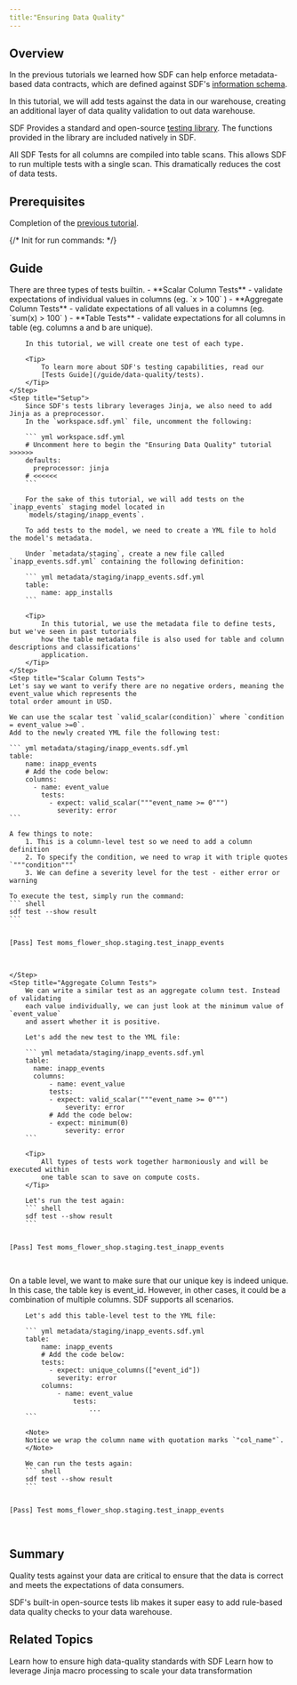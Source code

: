 ```yaml
---
title:"Ensuring Data Quality"
---
```


## Overview
In the previous tutorials we learned how SDF can help enforce metadata-based data 
contracts, which are defined against SDF's [information schema](/reference/sdf-information-schema).

In this tutorial, we will add tests against the data in our warehouse, creating an 
additional layer of data quality validation to out data warehouse.

SDF Provides a standard and open-source [testing library](https://github.com/sdf-labs/tests). 
The functions provided in the library are included natively in SDF.

<Tip>
  All SDF Tests for all columns are compiled into table scans. 
  This allows SDF to run multiple tests with a single scan. 
  This dramatically reduces the cost of data tests.
</Tip>

## Prerequisites
Completion of the [previous tutorial](/tutorials/enriching-your-warehouse).

{/*
Init for run commands:
*/}

## Guide

<Steps>
    <Step title="What Are SDF Tests?">
        There are three types of tests builtin.
        - **Scalar Column Tests** - validate expectations of individual values in columns (eg. `x > 100` )
        - **Aggregate Column Tests** - validate expectations of all values in a columns (eg. `sum(x) > 100` )
        - **Table Tests** - validate expectations for all columns in table (eg. columns a and b are unique).

        In this tutorial, we will create one test of each type. 

        <Tip>
            To learn more about SDF's testing capabilities, read our 
            [Tests Guide](/guide/data-quality/tests).
        </Tip>
    </Step>
    <Step title="Setup">
        Since SDF's tests library leverages Jinja, we also need to add Jinja as a preprocessor.
        In the `workspace.sdf.yml` file, uncomment the following:

        ``` yml workspace.sdf.yml
        # Uncomment here to begin the "Ensuring Data Quality" tutorial >>>>>>
        defaults: 
          preprocessor: jinja
        # <<<<<<
        ```
        
        For the sake of this tutorial, we will add tests on the `inapp_events` staging model located in 
        `models/staging/inapp_events`.
        
        To add tests to the model, we need to create a YML file to hold the model's metadata.

        Under `metadata/staging`, create a new file called `inapp_events.sdf.yml` containing the following definition:

        ``` yml metadata/staging/inapp_events.sdf.yml
        table:
            name: app_installs
        ```
        
        <Tip>
            In this tutorial, we use the metadata file to define tests, but we've seen in past tutorials
            how the table metadata file is also used for table and column descriptions and classifications' 
            application.
        </Tip>
    </Step>
    <Step title="Scalar Column Tests">
    Let's say we want to verify there are no negative orders, meaning the event_value which represents the 
    total order amount in USD.

    We can use the scalar test `valid_scalar(condition)` where `condition = event_value >=0`. 
    Add to the newly created YML file the following test:

    ``` yml metadata/staging/inapp_events.sdf.yml
    table:
        name: inapp_events
        # Add the code below:
        columns: 
          - name: event_value
            tests:
              - expect: valid_scalar("""event_name >= 0""")
                severity: error
    ```

    A few things to note:
        1. This is a column-level test so we need to add a column definition
        2. To specify the condition, we need to wrap it with triple quotes `"""condition"""`
        3. We can define a severity level for the test - either error or warning
    
    To execute the test, simply run the command:
    ``` shell
    sdf test --show result
    ```


<div className="bg-[#0F1117] dark:bg-codeblock rounded-xl dark:ring-1 dark:ring-gray-800/50 relative">
<pre style={{ fontFamily: 'monospace', backgroundColor: 'transparent' }} className='language-error'>
<code className='language-error'>
[Pass]&nbsp;Test&nbsp;moms_flower_shop.staging.test_inapp_events

</code>
</pre>
</div>
    
    </Step>
    <Step title="Aggregate Column Tests">
        We can write a similar test as an aggregate column test. Instead of validating 
        each value individually, we can just look at the minimum value of `event_value` 
        and assert whether it is positive.

        Let's add the new test to the YML file:

        ``` yml metadata/staging/inapp_events.sdf.yml
        table:
          name: inapp_events
          columns: 
              - name: event_value
              tests:
              - expect: valid_scalar("""event_name >= 0""")
                  severity: error
              # Add the code below:
              - expect: minimum(0)
                  severity: error
        ```

        <Tip>
            All types of tests work together harmoniously and will be executed within 
            one table scan to save on compute costs. 
        </Tip>

        Let's run the test again:
        ``` shell
        sdf test --show result
        ```


<div className="bg-[#0F1117] dark:bg-codeblock rounded-xl dark:ring-1 dark:ring-gray-800/50 relative">
<pre style={{ fontFamily: 'monospace', backgroundColor: 'transparent' }} className='language-shell'>
<code className='language-shell'>
[Pass]&nbsp;Test&nbsp;moms_flower_shop.staging.test_inapp_events

</code>
</pre>
</div>
    </Step>
    <Step title="Table Tests">
        On a table level, we want to make sure that our unique key is indeed unique.
        In this case, the table key is event_id. However, in other cases, it could be
        a combination of multiple columns. SDF supports all scenarios.

        Let's add this table-level test to the YML file:

        ``` yml metadata/staging/inapp_events.sdf.yml
        table:
            name: inapp_events
            # Add the code below:
            tests:
              - expect: unique_columns(["event_id"])
                severity: error
            columns: 
                - name: event_value
                    tests:
                        ...
        ```

        <Note>
        Notice we wrap the column name with quotation marks `"col_name"`.
        </Note>

        We can run the tests again:
        ``` shell
        sdf test --show result
        ```


<div className="bg-[#0F1117] dark:bg-codeblock rounded-xl dark:ring-1 dark:ring-gray-800/50 relative">
<pre style={{ fontFamily: 'monospace', backgroundColor: 'transparent' }} className='language-error'>
<code className='language-error'>
[Pass]&nbsp;Test&nbsp;moms_flower_shop.staging.test_inapp_events

</code>
</pre>
</div>
    </Step>
</Steps>
    
## Summary
Quality tests against your data are critical to ensure that the data is correct 
and meets the expectations of data consumers.

SDF's built-in open-source tests lib makes it super easy to add rule-based 
data quality checks to your data warehouse.


## Related Topics
<CardGroup cols={2}>
  <Card title="Tests" href="/guide/data-quality/tests">
    Learn how to ensure high data-quality standards with SDF
  </Card>
  <Card title="Jinja" href="/guide/macro-processing/jinja">
    Learn how to leverage Jinja macro processing to scale your data transformation
  </Card>
</CardGroup>
